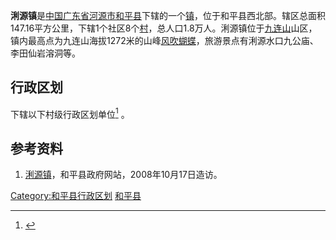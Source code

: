 {{中国乡级行政区|44/16/24/112/000}}
'''浰源镇'''是[[中华人民共和国|中国]][[广东省|广东省]][[河源市|河源市]][[和平县|和平县]]下辖的一个[[镇|镇]]，位于和平县西北部。辖区总面积147.16平方公里，下辖1个社区8个[[村|村]]，总人口1.8万人。浰源镇位于[[九连山|九连山]]山区，镇内最高点为九连山海拔1272米的山峰[[风吹蝴蝶|风吹蝴蝶]]，旅游景点有浰源水口九公庙、李田仙岩溶洞等。

== 行政区划 ==
{{PAGENAMEBASE}}下辖以下村级行政区划单位<ref>{{PRC admin/ref sgc|44/16/24/112/000}}</ref>
{{PRC admin/children|44/16/24/112/000}}。

==参考资料==
#[https://web.archive.org/web/20080605235717/http://www.heping.gov.cn/jr4_view.asp?searchclass2=40 浰源镇]，和平县政府网站，2008年10月17日造访。
{{Reflist}}

{{GD-stub}}
{{PRC admin/navcat|44/16/24/112/000}}

[[Category:和平县行政区划|Category:和平县行政区划]]
[[Category:河源建制镇|和平县]]